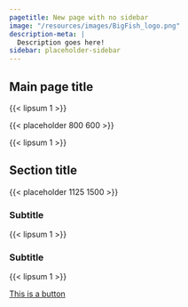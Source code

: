 ```yaml
---
pagetitle: New page with no sidebar
image: "/resources/images/BigFish_logo.png"
description-meta: |
  Description goes here!
sidebar: placeholder-sidebar
---
```


::: {.column-page-right .hero-img .hero-strip-page .img-container}

:::

<!-- This kind of grid keeps the horizontal spacing nice when there's no sidebar -->
::: {.grid .mx-1 .mx-sm-2 .mx-md-3 .mx-xl-4 .spacer-1em .text-center style="--bs-columns: 1;"}
# Main page title {#sec-main-title}

{{< lipsum 1 >}}

{{< placeholder 800 600 >}}

{{< lipsum 1 >}}
:::

## Section title {#sec-section}

<!-- start flush-to-sides grid -->
:::::: {.grid .justify-contents-evenly .align-items-center .my-3}
<!-- image column  -->
::::::::: {.order-2 .g-col-12 .g-col-lg-4 .text-center .img-container}
{{< placeholder 1125 1500 >}}
:::::::::

<!-- text column -->
::::::::: {.order-1 .g-col-12 .g-col-lg-8 .mx-2 .mx-lg-3 .mx-xl-4 .mx-xxl-5}
### Subtitle {#sec-subtitle-1}

{{< lipsum 1 >}}

### Subtitle {#sec-subtitle-2}

{{< lipsum 1 >}}
:::::::::

<!-- button column -->
::::::::: {.order-3 .g-col-12 .my-4 .mx-2 .mx-lg-3 .mx-xl-4 .mx-xxl-5 .text-center .img-container}
[This is a button](../index.qmd){.btn .btn-secondary #sec-button}
:::::::::

<!-- end flush grid -->
::::::
